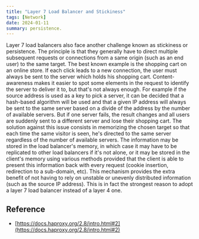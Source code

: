 ```yaml
---
title: "Layer 7 Load Balancer and Stickiness"
tags: [Network]
date: 2024-01-11
summary: persistence.
---
```


Layer 7 load balancers also face another challenge known as stickiness or
persistence. The principle is that they generally have to direct multiple
subsequent requests or connections from a same origin (such as an end user) to
the same target. The best known example is the shopping cart on an online
store. If each click leads to a new connection, the user must always be sent
to the server which holds his shopping cart. Content-awareness makes it easier
to spot some elements in the request to identify the server to deliver it to,
but that's not always enough. For example if the source address is used as a
key to pick a server, it can be decided that a hash-based algorithm will be
used and that a given IP address will always be sent to the same server based
on a divide of the address by the number of available servers. But if one
server fails, the result changes and all users are suddenly sent to a different
server and lose their shopping cart. The solution against this issue consists
in memorizing the chosen target so that each time the same visitor is seen,
he's directed to the same server regardless of the number of available servers.
The information may be stored in the load balancer's memory, in which case it
may have to be replicated to other load balancers if it's not alone, or it may
be stored in the client's memory using various methods provided that the client
is able to present this information back with every request (cookie insertion,
redirection to a sub-domain, etc). This mechanism provides the extra benefit of
not having to rely on unstable or unevenly distributed information (such as the
source IP address). This is in fact the strongest reason to adopt a layer 7
load balancer instead of a layer 4 one.

## Reference

- [https://docs.haproxy.org/2.8/intro.html#2](https://docs.haproxy.org/2.8/intro.html#2)